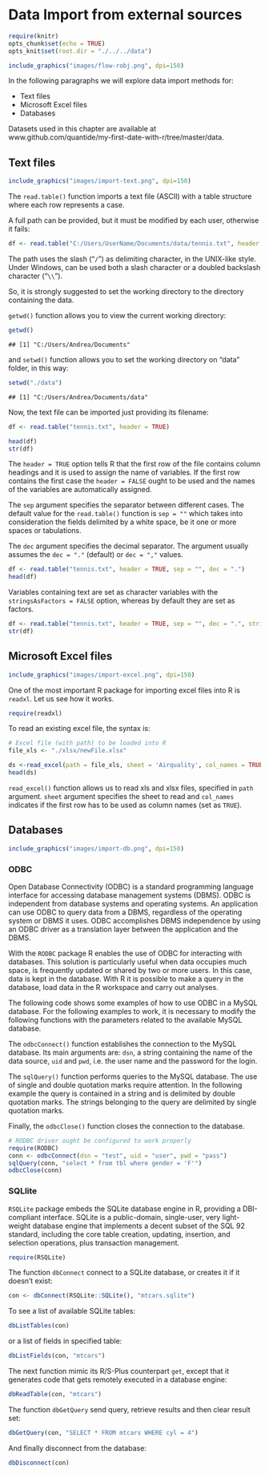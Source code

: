 
# Data Import from external sources

```r
require(knitr)
opts_chunk$set(echo = TRUE)
opts_knit$set(root.dir = "./../../data")
```

```r
include_graphics("images/flow-robj.png", dpi=150)
```


In the following paragraphs we will explore data import methods for:

* Text files
* Microsoft Excel files
* Databases

Datasets used in this chapter are available at www.github.com/quantide/my-first-date-with-r/tree/master/data. 

## Text files

```r
include_graphics("images/import-text.png", dpi=150)
```

The `read.table()` function imports a text file (ASCII) with a table structure where each row represents a case.

A full path can be provided, but it must be modified by each user, otherwise it fails:
```r
df <- read.table("C:/Users/UserName/Documents/data/tennis.txt", header = TRUE, sep = "", dec = ".")
```

The path uses the slash ("`/`") as delimiting character, in the UNIX-like style. Under Windows, can be used both a slash character or a doubled backslash character ("`\\`").

So, it is strongly suggested to set the working directory to the directory containing the data.  

`getwd()` function allows you to view the current working directory:

```r
getwd() 
```

```
## [1] "C:/Users/Andrea/Documents"
```

and `setwd()` function allows you to set the working directory on "data" folder, in this way:    

```r
setwd("./data") 
```

```
## [1] "C:/Users/Andrea/Documents/data"
```

Now, the text file can be imported just providing its filename: 

```r
df <- read.table("tennis.txt", header = TRUE)
```

```r
head(df)
str(df)
```

The `header = TRUE` option tells R that the first row of the file contains column headings and it is used to assign the name of variables. If the first row contains the first case the `header = FALSE` ought to be used and the names of the variables are automatically assigned.

The `sep` argument specifies the separator between different cases. The default value for the `read.table()` function is `sep = ""` which takes into consideration the fields delimited by a white space, be it one or more spaces or tabulations.

The `dec` argument specifies the decimal separator. The argument usually assumes the `dec = "."`  (default) or `dec = ","` values.

```r
df <- read.table("tennis.txt", header = TRUE, sep = "", dec = ".")
head(df)
```

Variables containing text are set as character variables with the `stringsAsFactors = FALSE` option, whereas by default they are set as factors. 
```r
df <- read.table("tennis.txt", header = TRUE, sep = "", dec = ".", stringsAsFactors = FALSE)
str(df)
```

## Microsoft Excel files

```r
include_graphics("images/import-excel.png", dpi=150)
```


One of the most important R package for importing excel files into R is `readxl`.
Let us see how it works.

```r
require(readxl)
```

To read an existing excel file, the syntax is:

```r
# Excel file (with path) to be loaded into R
file_xls <- "./xlsx/newFile.xlsx"
```

```r
ds <-read_excel(path = file_xls, sheet = 'Airquality', col_names = TRUE)
head(ds)
```

`read_excel()` function allows us to read xls and xlsx files, specified in `path` argument. `sheet` argument specifies the sheet to read and `col_names` indicates if the first row has to be used as column names (set as `TRUE`).

\clearpage

## Databases

```r
include_graphics("images/import-db.png", dpi=150)
```



### ODBC

Open Database Connectivity (ODBC) is a standard programming language interface for accessing database management systems (DBMS). ODBC is independent from database systems and operating systems. An application can use ODBC to query data from a DBMS, regardless of the operating system or DBMS it uses. ODBC accomplishes DBMS independence by using an ODBC driver as a translation layer between the application and the DBMS.

With the `RODBC` package R enables the use of ODBC for interacting with databases. This solution is particularly useful when data occupies much space, is frequently updated or shared by two or more users. In this case, data is kept in the database. With R it is possible to make a query in the database, load data in the R workspace and carry out analyses.

The following code shows some examples of how to use ODBC in a MySQL database. For the following examples to work, it is necessary to modify the following functions with the parameters related to the available MySQL database.

The `odbcConnect()` function establishes the connection to the MySQL database. Its main arguments are: `dsn`, a string containing the name of the data source, `uid` and `pwd`, i.e. the user name and the password for the login.\

The `sqlQuery()` function performs queries to the MySQL database. The use of single and double quotation marks require attention. In the following example the query is contained in a string and is delimited by double quotation marks. The strings belonging to the query are delimited by single quotation marks.

Finally, the `odbcClose()` function closes the connection to the database.

```r
# RODBC driver ought be configured to work properly
require(RODBC)
conn <- odbcConnect(dsn = "test", uid = "user", pwd = "pass")
sqlQuery(conn, "select * from tbl where gender = 'F'") 
odbcClose(conn)
```


### SQLlite 

`RSQLite` package embeds the SQLite database engine in R, providing a DBI-compliant interface. SQLite is a public-domain, single-user, very light-weight database engine that implements a decent subset of the SQL 92 standard, including the core table creation, updating, insertion, and selection operations, plus transaction management.  

```r
require(RSQLite)
```


The function `dbConnect` connect to a SQLite database, or creates it if it doesn't exist:

```r
con <- dbConnect(RSQLite::SQLite(), "mtcars.sqlite")
```

To see a list of available SQLite tables:

```r
dbListTables(con)
```

or a list of fields in specified table:

```r
dbListFields(con, "mtcars")
```

The next function mimic its R/S-Plus counterpart `get`, except that it generates code that gets remotely executed in a database engine:

```r
dbReadTable(con, "mtcars")
```

The function `dbGetQuery` send query, retrieve results and then clear result set:

```r
dbGetQuery(con, "SELECT * FROM mtcars WHERE cyl = 4")
```


And finally disconnect from the database:

```r
dbDisconnect(con)
```

